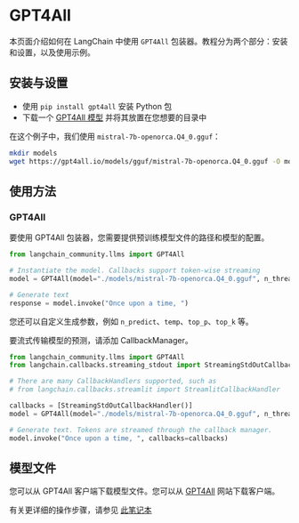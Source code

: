 # GPT4All

本页面介绍如何在 LangChain 中使用 `GPT4All` 包装器。教程分为两个部分：安装和设置，以及使用示例。

## 安装与设置

- 使用 `pip install gpt4all` 安装 Python 包
- 下载一个 [GPT4All 模型](https://gpt4all.io/index.html) 并将其放置在您想要的目录中

在这个例子中，我们使用 `mistral-7b-openorca.Q4_0.gguf`：

```bash
mkdir models
wget https://gpt4all.io/models/gguf/mistral-7b-openorca.Q4_0.gguf -O models/mistral-7b-openorca.Q4_0.gguf
```

## 使用方法

### GPT4All

要使用 GPT4All 包装器，您需要提供预训练模型文件的路径和模型的配置。

```python
from langchain_community.llms import GPT4All

# Instantiate the model. Callbacks support token-wise streaming
model = GPT4All(model="./models/mistral-7b-openorca.Q4_0.gguf", n_threads=8)

# Generate text
response = model.invoke("Once upon a time, ")
```

您还可以自定义生成参数，例如 `n_predict`、`temp`、`top_p`、`top_k` 等。

要流式传输模型的预测，请添加 CallbackManager。

```python
from langchain_community.llms import GPT4All
from langchain.callbacks.streaming_stdout import StreamingStdOutCallbackHandler

# There are many CallbackHandlers supported, such as
# from langchain.callbacks.streamlit import StreamlitCallbackHandler

callbacks = [StreamingStdOutCallbackHandler()]
model = GPT4All(model="./models/mistral-7b-openorca.Q4_0.gguf", n_threads=8)

# Generate text. Tokens are streamed through the callback manager.
model.invoke("Once upon a time, ", callbacks=callbacks)
```

## 模型文件

您可以从 GPT4All 客户端下载模型文件。您可以从 [GPT4All](https://gpt4all.io/index.html) 网站下载客户端。

有关更详细的操作步骤，请参见 [此笔记本](/docs/integrations/llms/gpt4all)